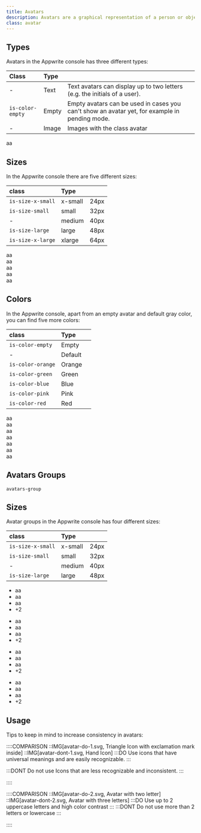 ```yaml
---
title: Avatars
description: Avatars are a graphical representation of a person or object using an icon or a string with initials.
class: avatar
---
```


## Types

Avatars in the Appwrite console has three different types:

| Class            | Type  |                                                                                               |
| :--------------- | :---- | :-------------------------------------------------------------------------------------------- |
| -                | Text  | Text avatars can display up to two letters (e.g. the initials of a user).                     |
| `is-color-empty` | Empty | Empty avatars can be used in cases you can't show an avatar yet, for example in pending mode. |
| -                | Image | Images with the class avatar                                                                  |

<Preview center>
  <div class="avatar is-color-empty"></div>
  <div class="avatar">aa</div>
  <img class="avatar" src="https://unsplash.it/40" alt="" />
</Preview>

## Sizes

In the Appwrite console there are five different sizes:

| class             | Type    |      |
| :---------------- | :------ | :--- |
| `is-size-x-small` | x-small | 24px |
| `is-size-small`   | small   | 32px |
| -                 | medium  | 40px |
| `is-size-large`   | large   | 48px |
| `is-size-x-large` | xlarge  | 64px |

<Preview center>
  <div class="avatar is-size-x-small">aa</div>
  <div class="avatar is-size-small">aa</div>
  <div class="avatar is-size-medium">aa</div>
  <div class="avatar is-size-large">aa</div>
  <div class="avatar is-size-x-large">aa</div>
</Preview>

## Colors

In the Appwrite console, apart from an empty avatar and default gray color, you can find five more colors:

| class             | Type    |     |
| :---------------- | :------ | :-- |
| `is-color-empty`  | Empty   |     |
| -                 | Default |     |
| `is-color-orange` | Orange  |     |
| `is-color-green`  | Green   |     |
| `is-color-blue`   | Blue    |     |
| `is-color-pink`   | Pink    |     |
| `is-color-red`    | Red     |     |

<Preview center>
  <div class="avatar is-color-empty">aa</div>
  <div class="avatar">aa</div>
  <div class="avatar is-color-orange">aa</div>
  <div class="avatar is-color-green">aa</div>
  <div class="avatar is-color-blue">aa</div>
  <div class="avatar is-color-pink">aa</div>
  <div class="avatar is-color-red">aa</div>
</Preview>

## Avatars Groups

`avatars-group`

## Sizes

Avatar groups in the Appwrite console has four different sizes:

| class             | Type    |      |
| :---------------- | :------ | :--- |
| `is-size-x-small` | x-small | 24px |
| `is-size-small`   | small   | 32px |
| -                 | medium  | 40px |
| `is-size-large`   | large   | 48px |

<Preview center>
 <ul class="avatars-group">
    <li class="avatars-group-item">
        <div class="avatar is-size-x-small is-color-blue">aa</div>
    </li>
    <li class="avatars-group-item">
        <div class="avatar is-size-x-small is-color-orange">aa</div>
    </li>
    <li class="avatars-group-item">
        <div class="avatar is-size-x-small is-color-green">aa</div>
        </li>
    <li class="avatars-group-item">
        <div class="avatar is-size-x-small">+2</div>
    </li>
</ul>
<ul class="avatars-group">
    <li class="avatars-group-item">
        <div class="avatar is-size-small is-color-blue">aa</div>
    </li>
    <li class="avatars-group-item">
        <div class="avatar is-size-small is-color-orange">aa</div>
    </li>
    <li class="avatars-group-item">
        <div class="avatar is-size-small is-color-green">aa</div>
    </li>
    <li class="avatars-group-item">
        <div class="avatar is-size-small">+2</div>
    </li>
</ul>
<ul class="avatars-group">
    <li class="avatars-group-item">
        <div class="avatar is-color-blue">aa</div>
    </li>
    <li class="avatars-group-item">
        <div class="avatar is-color-orange">aa</div>
    </li>
    <li class="avatars-group-item">
        <div class="avatar is-color-green">aa</div>
    </li>
    <li class="avatars-group-item">
        <div class="avatar">+2</div>
    </li>
</ul>

<ul class="avatars-group">
    <li class="avatars-group-item">
        <div class="avatar is-size-large is-color-blue">aa</div>
    </li>
    <li class="avatars-group-item">
        <div class="avatar is-size-large is-color-orange">aa</div>
    </li>
    <li class="avatars-group-item">
        <div class="avatar is-size-large is-color-green">aa</div>
    </li>
    <li class="avatars-group-item">
        <div class="avatar is-size-large">+2</div>
    </li>

</ul>

</Preview>

## Usage

Tips to keep in mind to increase consistency in avatars:

::::COMPARISON
::IMG[avatar-do-1.svg, Triangle Icon with exclamation mark inside]
::IMG[avatar-dont-1.svg, Hand Icon]
:::DO
Use icons that have universal meanings and are easily recognizable.
:::

:::DONT
Do not use Icons that are less recognizable and inconsistent.
:::

::::

::::COMPARISON
::IMG[avatar-do-2.svg, Avatar with two letter]
::IMG[avatar-dont-2.svg, Avatar with three letters]
:::DO
Use up to 2 uppercase letters and high color contrast
:::
:::DONT
Do not use more than 2 letters or lowercase
:::

::::
